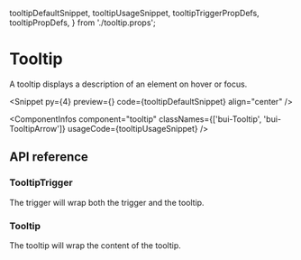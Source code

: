   tooltipDefaultSnippet,
  tooltipUsageSnippet,
  tooltipTriggerPropDefs,
  tooltipPropDefs,
} from './tooltip.props';

# Tooltip

A tooltip displays a description of an element on hover or focus.

<Snippet
  py={4}
  preview={<TooltipSnippet story="Default" />}
  code={tooltipDefaultSnippet}
  align="center"
/>

<ComponentInfos
  component="tooltip"
  classNames={['bui-Tooltip', 'bui-TooltipArrow']}
  usageCode={tooltipUsageSnippet}
/>

## API reference

### TooltipTrigger

The trigger will wrap both the trigger and the tooltip.

<PropsTable data={tooltipTriggerPropDefs} />

### Tooltip

The tooltip will wrap the content of the tooltip.

<PropsTable data={tooltipPropDefs} />

